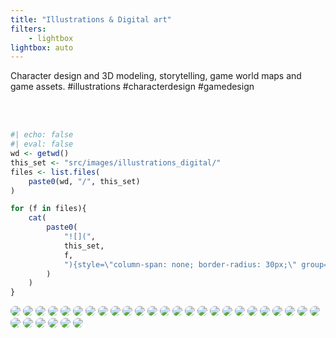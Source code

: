 ```yaml
---
title: "Illustrations & Digital art"
filters:
    - lightbox
lightbox: auto
---
```


Character design and 3D modeling, storytelling, game world maps and game assets. #illustrations #characterdesign #gamedesign

<br/><br/>

::: gallery

::: column-page

```r
#| echo: false
#| eval: false
wd <- getwd()
this_set <- "src/images/illustrations_digital/"
files <- list.files(
    paste0(wd, "/", this_set)
)

for (f in files){
    cat(
        paste0(
            "![](",
            this_set,
            f,
            "){style=\"column-span: none; border-radius: 30px;\" group=\"my-gallery\"}\n"
        )
    )
}
```


![](src/images/illustrations_digital/atomhawk_artcompetition_2023_oleksandradreval_small.jpg){style="column-span: none; border-radius: 30px;" group="my-gallery"}
![](src/images/illustrations_digital/atomhawk_artcompetition_2023_wip_oleksandradreval_small.jpg){style="column-span: none; border-radius: 30px;" group="my-gallery"}
![](src/images/illustrations_digital/claireinforestdave_small.png){style="column-span: none; border-radius: 30px;" group="my-gallery"}
![](src/images/illustrations_digital/clairekeyart_small.png){style="column-span: none; border-radius: 30px;" group="my-gallery"}
![](src/images/illustrations_digital/comicbook_wip_final.jpg){style="column-span: none; border-radius: 30px;" group="my-gallery"}
![](src/images/illustrations_digital/conceptartcollage-small.jpg){style="column-span: none; border-radius: 30px;" group="my-gallery"}
![](src/images/illustrations_digital/conceptartladybug.jpg){style="column-span: none; border-radius: 30px;" group="my-gallery"}
![](src/images/illustrations_digital/conceptartladybug2.jpg){style="column-span: none; border-radius: 30px;" group="my-gallery"}
![](src/images/illustrations_digital/conceptatr_all2d_3d_small.jpg){style="column-span: none; border-radius: 30px;" group="my-gallery"}
![](src/images/illustrations_digital/davekeyart_v2-copy.jpg){style="column-span: none; border-radius: 30px;" group="my-gallery"}
![](src/images/illustrations_digital/download-1.jpg){style="column-span: none; border-radius: 30px;" group="my-gallery"}
![](src/images/illustrations_digital/download.jpg){style="column-span: none; border-radius: 30px;" group="my-gallery"}
![](src/images/illustrations_digital/game.jpg){style="column-span: none; border-radius: 30px;" group="my-gallery"}
![](src/images/illustrations_digital/girldogowl-copy.jpg){style="column-span: none; border-radius: 30px;" group="my-gallery"}
![](src/images/illustrations_digital/img_0253.jpeg){style="column-span: none; border-radius: 30px;" group="my-gallery"}
![](src/images/illustrations_digital/img_1009.jpeg){style="column-span: none; border-radius: 30px;" group="my-gallery"}
![](src/images/illustrations_digital/img_1397.jpg){style="column-span: none; border-radius: 30px;" group="my-gallery"}
![](src/images/illustrations_digital/img_1398.jpg){style="column-span: none; border-radius: 30px;" group="my-gallery"}
![](src/images/illustrations_digital/img_1399.jpg){style="column-span: none; border-radius: 30px;" group="my-gallery"}
![](src/images/illustrations_digital/img_1400.jpg){style="column-span: none; border-radius: 30px;" group="my-gallery"}
![](src/images/illustrations_digital/img-1352.jpg){style="column-span: none; border-radius: 30px;" group="my-gallery"}
![](src/images/illustrations_digital/img-1353.jpg){style="column-span: none; border-radius: 30px;" group="my-gallery"}
![](src/images/illustrations_digital/img-1356.jpg){style="column-span: none; border-radius: 30px;" group="my-gallery"}
![](src/images/illustrations_digital/img-1357.jpg){style="column-span: none; border-radius: 30px;" group="my-gallery"}
![](src/images/illustrations_digital/img-1359.jpg){style="column-span: none; border-radius: 30px;" group="my-gallery"}
![](src/images/illustrations_digital/img-1361.jpg){style="column-span: none; border-radius: 30px;" group="my-gallery"}
![](src/images/illustrations_digital/img-1362.jpg){style="column-span: none; border-radius: 30px;" group="my-gallery"}
![](src/images/illustrations_digital/img-1363.jpg){style="column-span: none; border-radius: 30px;" group="my-gallery"}
![](src/images/illustrations_digital/map_finished-small.jpg){style="column-span: none; border-radius: 30px;" group="my-gallery"}
![](src/images/illustrations_digital/nwofthegreendragon.jpg){style="column-span: none; border-radius: 30px;" group="my-gallery"}
![](src/images/illustrations_digital/poster1.jpg){style="column-span: none; border-radius: 30px;" group="my-gallery"}

:::

:::
